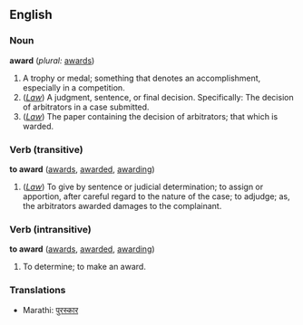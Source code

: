 ==English==

===Noun===
'''award'''  (''plural:'' [[awards]])
#A trophy or medal; something that denotes an accomplishment, especially in a competition.
#(''[[Law]]'')  A judgment, sentence, or final decision. Specifically: The decision of arbitrators in a case submitted.
#(''[[Law]]'')  The paper containing the decision of arbitrators; that which is warded.

===Verb (transitive)===
'''to award'''  ([[awards]], [[awarded]], [[awarding]])
# (''[[Law]]'') To give by sentence or judicial determination; to assign or apportion, after careful regard to the nature of the case; to adjudge; as, the arbitrators awarded damages to the complainant.

===Verb (intransitive)===
'''to award'''  ([[awards]], [[awarded]], [[awarding]])
# To determine; to make an award.

===Translations===
* Marathi: [[पुरस्कार]]